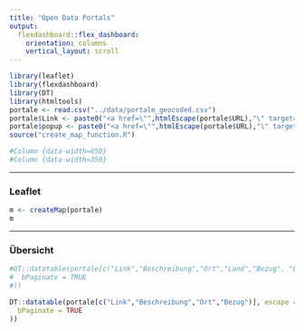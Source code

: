 ```yaml
---
title: "Open Data Portals"
output: 
  flexdashboard::flex_dashboard:
    orientation: columns
    vertical_layout: scroll
---
```


```r
library(leaflet)
library(flexdashboard)
library(DT)
library(htmltools)
portale <- read.csv("../data/portale_geocoded.csv")
portale$Link <- paste0("<a href=\"",htmlEscape(portale$URL),"\" target=\"_blank\">",htmlEscape(portale$Titel),"</a>")
portale$popup <- paste0("<a href=\"",htmlEscape(portale$URL),"\" target=\"_blank\">",htmlEscape(portale$Titel),"</a><br>", htmlEscape(portale$Beschreibung))
source("create_map_function.R")

#Column {data-width=650}
#Column {data-width=350}
```



-----------------------------------------------------------------------

### Leaflet

```r
m <- createMap(portale)
m
```


-----------------------------------------------------------------------

### Übersicht

```r
#DT::datatable(portale[c("Link","Beschreibung","Ort","Land","Bezug", "Lizenz")], escape = FALSE, options = list(
#  bPaginate = TRUE
#))

DT::datatable(portale[c("Link","Beschreibung","Ort","Bezug")], escape = FALSE, options = list(
  bPaginate = TRUE
))
```


